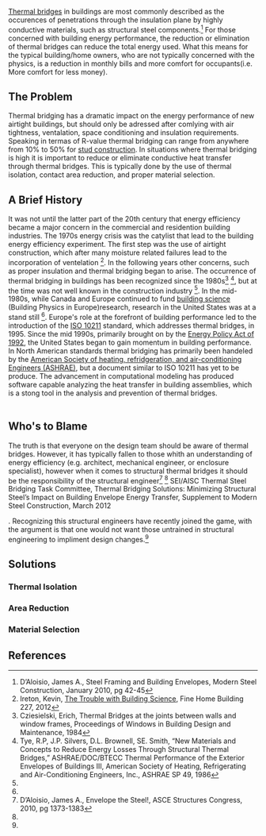 [http://en.wikipedia.org/wiki/Thermal_bridge Thermal bridges] in buildings are most commonly described as the occurences of penetrations through the insulation plane by highly conductive materials, such as structural steel components.<ref name = "D’Aloisio1"> D’Aloisio, James A., Steel Framing and Building Envelopes, Modern Steel Construction, January 2010, pg 42-45</ref> For those concerned with building energy performance, the reduction or elimination of thermal bridges can reduce the total energy used. What this means for the typical building/home owners, who are not typically concerned with the physics, is a reduction in monthly bills and more comfort for occupants(i.e. More comfort for less money). 

==The Problem==

Thermal bridging has a dramatic impact on the energy performance of new airtight buildings, but should only be adressed after comlying with air tightness, ventalation, space conditioning and insulation requirements. Speaking in termas of R-value thermal bridging can range from anywhere from 10% to 50% for [http://www.greenbuildingadvisor.com/blogs/dept/building-science/thermal-bridging stud construction]. In situations where thermal bridging is high it is important to reduce or eliminate conductive heat transfer through thermal bridges. This is typically done by the use of thermal isolation, contact area reduction, and proper material selection.

==A Brief History==

It was not until the latter part of the 20th century that energy efficiency became a major concern in the commercial and residention building industries. The 1970s energy crisis was the catylist that lead to the building energy efficiency experiment. The first step was the use of airtight construction, which after many moisture related failures lead to the incorporation of ventelation <ref name = "Ireton">Ireton, Kevin, [http://www.finehomebuilding.com/design/articles/the-trouble-with-building-science.aspx The Trouble with Building Science], Fine Home Building 227, 2012</ref>. In the following years other concerns, such as proper insulation and thermal bridging began to arise. The occurrence of thermal bridging in buildings has been recognized since the 1980s<ref name = "Cziesielski"> Cziesielski, Erich, Thermal Bridges at the joints between walls and window frames, Proceedings of Windows in Building Design and Maintenance, 1984</ref> <ref name = "Tye">Tye, R.P, J.P. Silvers, D.L. Brownell, SE. Smith, “New Materials and Concepts to Reduce Energy Losses Through Structural Thermal Bridges,” ASHRAE/DOC/BTECC Thermal Performance of the Exterior Envelopes of Buildings III, American Society of Heating, Refrigerating and Air-Conditioning Engineers, Inc., ASHRAE SP 49, 1986</ref>, but at the time was not well known in the construction industry <ref name = "Cziesielski"/>. In the mid-1980s, while Canada and Europe continued to fund [http://www.buildinggreen.com/auth/article.cfm/2012/2/2/What-Is-Building-Science-Anyway/ building science] (Building Physics in Europe)research, research in the United States was at a stand still <ref name = "Ireton"/>. Europe's role at the forefront of building performance led to the introduction of the [http://www.iso.org/iso/home/store/catalogue_ics/catalogue_detail_ics.htm?csnumber=2541 ISO 10211] standard, which addresses thermal bridges, in 1995. Since the mid 1990s, primarily brought on by the [http://www1.eere.energy.gov/femp/regulations/epact1992.html#br Energy Policy Act of 1992], the United States began to gain momentum in building performance. In North American standards thermal bridging has primarily been handeled by the [https://www.ashrae.org/resources--publications/bookstore/handbook-online American Society of heating, refridgeration, and air-conditioning Engineers (ASHRAE)], but a document similar to ISO 10211 has yet to be produce. The advancement in computational modeling has produced software capable analyzing the heat transfer in building assemblies, which is a stong tool in the analysis and prevention of thermal bridges. 
<br /><br />

==Who's to Blame==
The truth is that everyone on the design team should be aware of thermal bridges. However, it has typically fallen to those whith an understanding of energy efficiency (e.g. architect, mechanical engineer, or enclosure specialist), however when it comes to structural thermal bridges it should be the responsibility of the structural engineer<ref name = "D’Aloisio2"> D’Aloisio, James A., Envelope the Steel!, ASCE Structures Congress, 2010, pg 1373-1383 </ref> <ref name = "SEI/AISC"> SEI/AISC Thermal Steel Bridging Task Committee, Thermal Bridging Solutions: Minimizing Structural Steel’s Impact on Building Envelope Energy Transfer, Supplement to Modern Steel Construction, March 2012 </ref>. Recognizing this structural engineers have recently joined the game, with the argument is that one would not want those untrained in structural engineering to impliment design changes.<ref name = "SEI/AISC"/>

==Solutions==

===Thermal Isolation===

===Area Reduction===

===Material Selection===

==References==
{{reflist}}